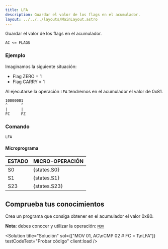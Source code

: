 ```yaml
---
title: LFA
description: Guardar el valor de los flags en el acumulador.
layout: ../../../layouts/MainLayout.astro
---
```



Guardar el valor de los flags en el acumulador.

```
AC <= FLAGS
```

### Ejemplo

Imaginamos la siguiente situación:
* Flag ZERO = 1
* Flag CARRY = 1

Al ejecutarse la operación `LFA` tendremos en el acumulador el valor de 0x81.

```
10000001
^      ^
|      |
FC     FZ
```

### Comando

```
LFA
```

#### Microprograma
| ESTADO | MICRO-OPERACIÓN |
|:-------|:----------|
| S0 | {states.S0} |
| S1 | {states.S1} |
| S23 | {states.S23} |

## Comprueba tus conocimientos

Crea un programa que consiga obtener en el acumulador el valor 0x80.

**Nota**: debes conocer y utilizar la operación: [`MOV`](/es/instructions/MOV)

<Solution title="Solución" sol={["MOV 01, AC\nCMP 02 # FC = 1\nLFA"]} testCodeText="Probar código" client:load />
